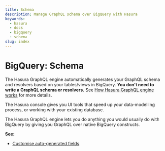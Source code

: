 ```yaml
---
title: Schema
description: Manage GraphQL schema over BigQuery with Hasura
keywords:
  - hasura
  - docs
  - bigquery
  - schema
slug: index
---
```


# BigQuery: Schema

The Hasura GraphQL engine automatically generates your GraphQL schema
and resolvers based on your tables/views in BigQuery. **You don't need
to write a GraphQL schema or resolvers.** See [How Hasura GraphQL engine works](/graphql/core/how-it-works/index.mdx) for more details.

The Hasura console gives you UI tools that speed up your data-modelling
process, or working with your existing database.

The Hasura GraphQL engine lets you do anything you would usually do with
BigQuery by giving you GraphQL over native BigQuery constructs.

**See:**

- [Customise auto-generated fields](/graphql/core/databases/bigquery/schema/custom-field-names.mdx)

<!--

TODO: DB-COMPATIBILITY
  .. toctree::
    :maxdepth: 1

    Tables basics <tables>
    Table relationships <table-relationships/index>
    Remote relationships <remote-relationships/index>
    Extend with views <views>
    Extend with SQL functions <custom-functions>
    Default field values <default-values/index>
    Enum type fields <enums>
    Computed fields <computed-fields>
    Customise auto-generated fields <custom-field-names>
    Data validations <data-validations>
    Using an existing database <using-existing-database>
    Relay schema <relay-schema>


 -->
